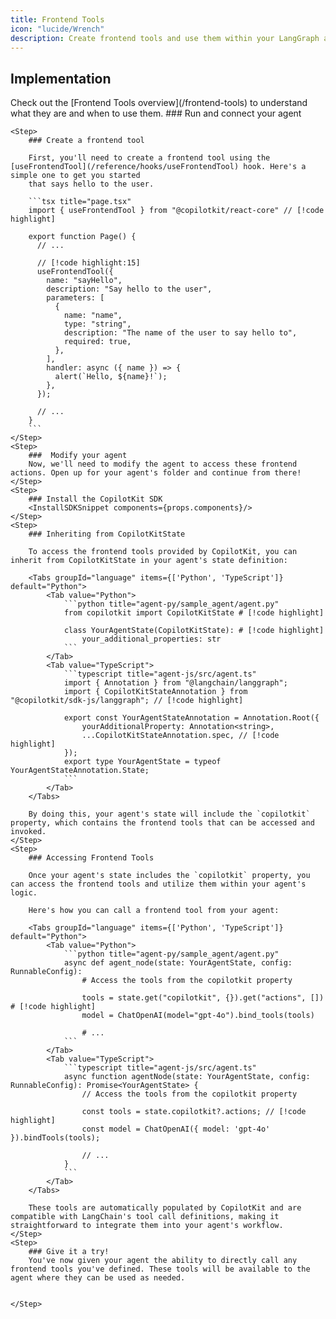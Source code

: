 ```yaml
---
title: Frontend Tools
icon: "lucide/Wrench"
description: Create frontend tools and use them within your LangGraph agent.
---
```


<IframeSwitcher
  id="frontend-tools-example"
  exampleUrl="https://feature-viewer.copilotkit.ai/langgraph/feature/agentic_chat?sidebar=false"
  codeUrl="https://feature-viewer.copilotkit.ai/langgraph/feature/agentic_chat?view=code&sidebar=false"
  exampleLabel="Demo"
  codeLabel="Code"
  height="700px"
/>

## Implementation
<Callout>
Check out the [Frontend Tools overview](/frontend-tools) to understand what they are and when to use them.
</Callout>

<Steps>
    <Step>
      ### Run and connect your agent
      <RunAndConnect components={props.components}  />
    </Step>

    <Step>
        ### Create a frontend tool

        First, you'll need to create a frontend tool using the [useFrontendTool](/reference/hooks/useFrontendTool) hook. Here's a simple one to get you started
        that says hello to the user.

        ```tsx title="page.tsx"
        import { useFrontendTool } from "@copilotkit/react-core" // [!code highlight]

        export function Page() {
          // ...

          // [!code highlight:15]
          useFrontendTool({
            name: "sayHello",
            description: "Say hello to the user",
            parameters: [
              {
                name: "name",
                type: "string",
                description: "The name of the user to say hello to",
                required: true,
              },
            ],
            handler: async ({ name }) => {
              alert(`Hello, ${name}!`);
            },
          });

          // ...
        }
        ```
    </Step>
    <Step>
        ###  Modify your agent
        Now, we'll need to modify the agent to access these frontend actions. Open up for your agent's folder and continue from there!
    </Step>
    <Step>
        ### Install the CopilotKit SDK
        <InstallSDKSnippet components={props.components}/>
    </Step>
    <Step>
        ### Inheriting from CopilotKitState

        To access the frontend tools provided by CopilotKit, you can inherit from CopilotKitState in your agent's state definition:

        <Tabs groupId="language" items={['Python', 'TypeScript']} default="Python">
            <Tab value="Python">
                ```python title="agent-py/sample_agent/agent.py"
                from copilotkit import CopilotKitState # [!code highlight]

                class YourAgentState(CopilotKitState): # [!code highlight]
                    your_additional_properties: str
                ```
            </Tab>
            <Tab value="TypeScript">
                ```typescript title="agent-js/src/agent.ts"
                import { Annotation } from "@langchain/langgraph";
                import { CopilotKitStateAnnotation } from "@copilotkit/sdk-js/langgraph"; // [!code highlight]

                export const YourAgentStateAnnotation = Annotation.Root({
                    yourAdditionalProperty: Annotation<string>,
                    ...CopilotKitStateAnnotation.spec, // [!code highlight]
                });
                export type YourAgentState = typeof YourAgentStateAnnotation.State;
                ```
            </Tab>
        </Tabs>

        By doing this, your agent's state will include the `copilotkit` property, which contains the frontend tools that can be accessed and invoked.
    </Step>
    <Step>
        ### Accessing Frontend Tools

        Once your agent's state includes the `copilotkit` property, you can access the frontend tools and utilize them within your agent's logic.

        Here's how you can call a frontend tool from your agent:

        <Tabs groupId="language" items={['Python', 'TypeScript']} default="Python">
            <Tab value="Python">
                ```python title="agent-py/sample_agent/agent.py"
                async def agent_node(state: YourAgentState, config: RunnableConfig):
                    # Access the tools from the copilotkit property

                    tools = state.get("copilotkit", {}).get("actions", []) # [!code highlight]
                    model = ChatOpenAI(model="gpt-4o").bind_tools(tools)

                    # ...
                ```
            </Tab>
            <Tab value="TypeScript">
                ```typescript title="agent-js/src/agent.ts"
                async function agentNode(state: YourAgentState, config: RunnableConfig): Promise<YourAgentState> {
                    // Access the tools from the copilotkit property

                    const tools = state.copilotkit?.actions; // [!code highlight]
                    const model = ChatOpenAI({ model: 'gpt-4o' }).bindTools(tools);

                    // ...
                }
                ```
            </Tab>
        </Tabs>

        These tools are automatically populated by CopilotKit and are compatible with LangChain's tool call definitions, making it straightforward to integrate them into your agent's workflow.
    </Step>
    <Step>
        ### Give it a try!
        You've now given your agent the ability to directly call any frontend tools you've defined. These tools will be available to the agent where they can be used as needed.


    </Step>
</Steps>
